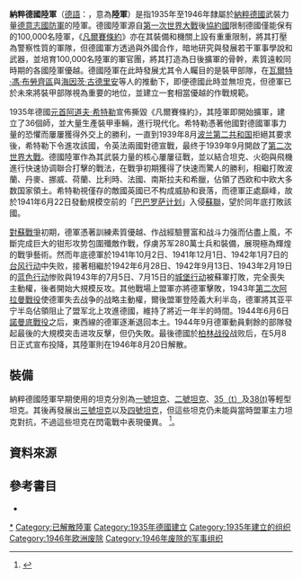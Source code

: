 {{expand|time=2018-06-14T16:54:37+00:00}}
{{refimprove|time=2013-06-13T06:09:46+00:00}}
{{noteTA
|G1=Military
|G2=Shipname
|G3=地名
}}
{{Infobox Military Unit
| unit_name               = 陸軍（{{lang|de|Heer}}）
| image                   = [[File:Heer_-_decal_for_helmet_1942.svg|200px]]
| caption                 = 陆军军徽
| dates                   = 1935年3月16日—1946年8月20日
| country                 ={{flag|Nazi Germany}}
| allegiance              = 
| branch                  = 
| type                    = [[陸軍|陸軍]]
| role                    = 
| size                    = 約1,300萬至1,500萬人<ref name="陸軍1935-1945"/><ref>{{en}}{{cite web |url= http://www.wehrmachthistory.com/menu/heer.php |title= Heer - Third Reich land armed forced branch |publisher= wehrmachthistory.com |accessdate= 2012-06-23 |deadurl= yes |archiveurl= https://web.archive.org/web/20100122110638/http://www.wehrmachthistory.com/menu/heer.php |archivedate= 2010-01-22 }}</ref><br/ >（二戰期間）
| command_structure       = [[德意志國防軍|德意志國防軍]]
<!-- Insignia -->
| identification_symbol       =
[[File:War_Ensign_of_Germany_(1938–1945).svg|200px]]
| identification_symbol_label =[[軍旗|軍旗]]
| identification_symbol_2       = [[File:Heeresfahne_Infanterie.svg|100px]]
| identification_symbol_2_label = 軍團旗
| current_commander       = 
| garrison                = 
| ceremonial_chief        = 
| colonel_of_the_regiment = 
| nickname                = 
| patron                  = 
| motto                   = 
| colors                  = 
| march                   = 
| mascot                  = 
| battles                 = [[西班牙內戰|西班牙內戰]]<BR>[[第二次世界大戰|第二次世界大戰]]
| notable_commanders      = [[埃里希·冯·曼施坦因|埃里希·冯·曼施坦因]]<br />[[瓦尔特·莫德尔|瓦尔特·莫德尔]]<br />[[格尔德·冯·伦德施泰特|格尔德·冯·伦德施泰特]]<br />[[海因茨·古德里安|海因茨·古德里安]]<br />[[埃尔温·隆美尔|埃尔温·隆美尔]]
| anniversaries           = 
}}
'''納粹德國陸軍'''（[[德語|德語]]：{{Audio|De-Heer-pronunciation.ogg|'''Heer'''}}，意為'''陸軍'''）是指1935年至1946年隸屬於[[納粹德國|納粹德國]]武裝力量[[德意志國防軍|德意志國防軍]]的陸軍。德國陸軍源自[[第一次世界大戰|第一次世界大戰]]後[[協約國|協約國]]限制德國僅能保有的100,000名陸軍，《[[凡爾賽條約|凡爾賽條約]]》亦在其裝備和機關上設有重重限制，將其打壓為警察性質的軍隊，但德國軍方透過與外國合作，暗地研究與發展若干軍事學說和武器，並培育100,000名陸軍的軍官團，將其打造為日後擴軍的骨幹，素質遠較同時期的各國陸軍優越。德國陸軍在此時發展尤其令人矚目的是裝甲部隊，在[[瓦爾特·馮·布勞齊區|瓦爾特·馮·布勞齊區]]與[[海因茨·古德里安|海因茨·古德里安]]等人的推動下，即便德國此時並無坦克，但德軍已於未來將裝甲部隊視為重要的地位，並建立一套相當優越的作戰規範。

1935年德國[[元首_(納粹德國)|元首]][[阿道夫·希特勒|阿道夫·希特勒]]宣佈撕毀《凡爾賽條約》，其陸軍即開始擴軍，建立了36個師，並大量生產裝甲車輛，進行現代化。希特勒憑著他國對德國軍事力量的恐懼而屢屢獲得外交上的勝利，一直到1939年8月[[波兰第二共和国|波兰第二共和国]]拒絕其要求後，希特勒下令進攻該國，令英法兩國對德宣戰，最终于1939年9月開啟了[[第二次世界大戰|第二次世界大戰]]。德國陸軍作為其武裝力量的核心屢屢征戰，並以結合坦克、火砲與飛機進行快速协调聯合打擊的戰法，在戰爭初期獲得了快速而驚人的勝利，相繼打敗波蘭、丹麥、挪威、荷蘭、比利時、法國、南斯拉夫和希臘，佔領了西欧和中欧大多数国家領土。希特勒視僅存的敵國英國已不构成威胁和衰落，而德軍正處巔峰，故於1941年6月22日發動規模空前的「[[巴巴罗萨计划|巴巴罗萨计划]]」入侵[[蘇聯|蘇聯]]，望於同年底打敗該國。

[[蘇德戰爭|對蘇戰爭]]初期，德軍憑著訓練素質優越、作战經驗豐富和战斗力强而佔盡上風，不斷完成巨大的钳形攻势包圍殲敵作戰，俘虜苏军280萬士兵和裝備，展現極為輝煌的戰爭藝術。然而年底德軍於1941年10月2日、1941年12月1日、1942年1月7日的[[莫斯科战役|台风行动]]中失败，接著相繼於1942年6月28日、1942年9月13日、1943年2月19日的[[史達林格勒戰役|蓝色行动]]惨败與1943年的7月5日、7月15日的[[库尔斯克战役|城堡行动]]被蘇軍打敗，完全喪失主動權，後者開始大規模反攻。其他戰場上盟軍亦將德軍擊敗，1943年[[第二次阿拉曼戰役|第二次阿拉曼戰役]]使德軍失去战争的战略主動權，爾後盟軍登陸義大利半岛，德軍將其亚平宁半岛佔領阻止了盟军北上攻進德國，維持了將近一年半的時間。1944年6月6日[[諾曼底戰役|諾曼底戰役]]之后，東西線的德軍逐漸退回本土。1944年9月德軍動員剩餘的部隊發起最後的大規模突击进攻反擊，但仍失敗。最後德國於[[柏林战役|柏林战役]]战败后，在5月8日正式宣布投降，其陸軍則在1946年8月20日解散。

== 裝備 ==
納粹德國陸軍早期使用的坦克分別為[[一號坦克|一號坦克]]、[[二號坦克|二號坦克]]、[[LT-35戰車|35（t）]]及[[LT-38戰車|38(t)]]等輕型坦克。其後再發展出[[三號坦克|三號坦克]]以及[[四號坦克|四號坦克]]，但這些坦克仍未能與當時盟軍主力坦克對抗，不過這些坦克在閃電戰中表現優異。
<ref name="陸軍1935-1945">{{en}}{{cite web |url= http://www.feldgrau.com/main1.php?ID=2 |title= Heer - The Army 1935-1945|publisher= feldgrau.com |accessdate= 2012-06-23}}</ref>。

== 資料來源 ==
{{reflist}}
== 參考書目 ==
*{{zh}}{{Citation
|last=滕昕雲
|first=
|title=《裝甲雄獅 第一部：序曲》
|publisher=老戰友工作室出版社
|year=1998
|isbn=957-984-110-1
}}

[[Category:纳粹德国陆军|*]]
[[Category:已解散陸軍|Category:已解散陸軍]]
[[Category:1935年德國建立|Category:1935年德國建立]]
[[Category:1935年建立的组织|Category:1935年建立的组织]]
[[Category:1946年欧洲废除|Category:1946年欧洲废除]]
[[Category:1946年废除的军事组织|Category:1946年废除的军事组织]]